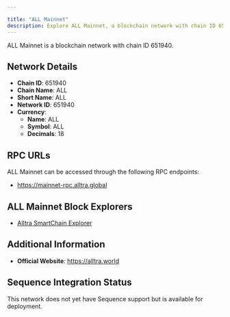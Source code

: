 ```yaml
---

title: "ALL Mainnet"
description: Explore ALL Mainnet, a blockchain network with chain ID 651940. Learn about its native currency, ALL, and how to interact with the network.
---
```




ALL Mainnet is a blockchain network with chain ID 651940.

## Network Details

- **Chain ID**: 651940
- **Chain Name**: ALL
- **Short Name**: ALL
- **Network ID**: 651940
- **Currency**: 
  - **Name**: ALL
  - **Symbol**: ALL
  - **Decimals**: 18

## RPC URLs

ALL Mainnet can be accessed through the following RPC endpoints:

- https://mainnet-rpc.alltra.global

## ALL Mainnet Block Explorers

- [Alltra SmartChain Explorer](https://alltra.global)

## Additional Information

- **Official Website**: https://alltra.world

## Sequence Integration Status

This network does not yet have Sequence support but is available for deployment.
